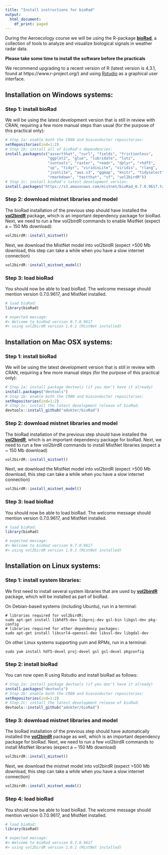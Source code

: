 ```yaml
---
title: "Install instructions for bioRad"
output:
  html_document:
    df_print: paged
---
```

During the Aeroecology course we will be using the R-package **[bioRad]( https://adokter.github.io/bioRad)**, a collection of tools to analyze and visualize biological signals in weather radar data.

**Please take some time to install the software before the practicals**

We recommend upgrading to a recent version of R (latest version is 4.3.1, found at https://www.r-project.org/) and using [Rstudio](https://www.rstudio.com/products/rstudio/) as a graphical user interface.

## Installation on Windows systems:

### Step 1: install bioRad
We will be using the latest development version that is still in review with CRAN, requiring a few more manual steps than usual (for the purpose of this practical only):
```r
# Step 1a: enable both the CRAN and bioconductor repositories:
setRepositories(ind=1:2)
# Step 1b: install all of bioRad's dependencies:
install.packages(c("assertthat", "curl", "fields", "frictionless",
                   "ggplot2", "glue", "lubridate", "lutz",
                   "suntools", "raster", "readr", "dplyr", "rhdf5",
                   "sp", "tidyr", "viridisLite", "viridis", "rlang",
                   "jsonlite", "aws.s3", "ggmap", "knitr", "tidyselect",
                   "rmarkdown", "testthat", "sf", "vol2birdR"))
# Step 1c: install bioRad's latest development version:
install.packages("https://s3.amazonaws.com/mistnet/bioRad_0.7.0.9617.tar.gz", repos=NULL)
```

### Step 2: download mistnet libraries and model
The bioRad installation of the previous step should have installed the **[vol2birdR](https://adriaandokter.com/vol2birdR/)** package, which is an important dependency package for bioRad. Next, we need to run a few vol2birdR commands to enable MistNet (expect a ~ 150 Mb download):
```r
vol2birdR::install_mistnet()
```
Next, we download the MistNet model into vol2birdR (expect >500 Mb download, this step can take a while when you have a slow internet connection)
```r
vol2birdR::install_mistnet_model()
```

### Step 3: load bioRad
You should now be able to load bioRad. The welcome message should mention version 0.7.0.9617, and MistNet installed.
```r
# load bioRad:
library(bioRad)

# expected message:
#> Welcome to bioRad version 0.7.0.9617
#> using vol2birdR version 1.0.1 (MistNet installed)
```

## Installation on Mac OSX systems:

### Step 1: install bioRad
We will be using the latest development version that is still in review with CRAN, requiring a few more manual steps (for the purpose of this practical only):

```r
# Step 1a: install package devtools (if you don't have it already)
install.packages("devtools")
# Step 1b: enable both the CRAN and bioconductor repositories:
setRepositories(ind=1:2)
# Step 1c: install the latest development release of bioRad:
devtools::install_github("adokter/bioRad")
```

### Step 2: download mistnet libraries and model
The bioRad installation of the previous step should have installed the **[vol2birdR](https://adriaandokter.com/vol2birdR/)**, which is an important dependency package for bioRad. Next, we need to run a few vol2birdR commands to install MistNet libraries (expect a ~ 150 Mb download)
```r
vol2birdR::install_mistnet()
```
Next, we download the MistNet model into vol2birdR (expect >500 Mb download, this step can take a while when you have a slow internet connection)
```r
vol2birdR::install_mistnet_model()
```

### Step 3: load bioRad
You should now be able to load bioRad. The welcome message should mention version 0.7.0.9617, and MistNet installed.
```r
# load bioRad:
library(bioRad)

# expected message:
#> Welcome to bioRad version 0.7.0.9617
#> using vol2birdR version 1.0.1 (MistNet installed)
```


## Installation on Linux systems:

### Step 1: install system libraries:
We first need to install several system libraries that are used by **[vol2birdR](https://adriaandokter.com/vol2birdR/)** package, which will be installed as part of bioRad. 

On Debian-based systems (including Ubuntu), run in a terminal:
```
# libraries required for vol2birdR:
sudo apt-get install libhdf5-dev libproj-dev gsl-bin libgsl-dev pkg-config
# libraries required for other dependency packages:
sudo apt-get install libcurl4-openssl-dev libssl-dev libgdal-dev
```

On other Linux systems supporting yum and RPMs, run in a terminal:
```
sudo yum install hdf5-devel proj-devel gsl gsl-devel pkgconfig
```

### Step 2: install bioRad
You can now open R using Rstudio and install bioRad as follows:
```r
# Step 2a: install package devtools (if you don't have it already)
install.packages("devtools")
# Step 2b: enable both the CRAN and bioconductor repositories:
setRepositories(ind=1:2)
# Step 2c: install the latest development release of bioRad:
devtools::install_github("adokter/bioRad")
```

### Step 3: download mistnet libraries and model
The bioRad installation of the previous step should have automatically installed the **[vol2birdR](https://adriaandokter.com/vol2birdR/)** package as well, which is an important dependency package for bioRad. Next, we need to run a few vol2birdR commands to install MistNet libraries (expect a ~ 150 Mb download)
```r
vol2birdR::install_mistnet()
```
Next, we download the mistnet model into vol2birdR (expect >500 Mb download, this step can take a while when you have a slow internet connection)
```r
vol2birdR::install_mistnet_model()
```

### Step 4: load bioRad
You should now be able to load bioRad. The welcome message should mention version 0.7.0.9617, and MistNet installed.
```r
# load bioRad:
library(bioRad)

# expected message:
#> Welcome to bioRad version 0.7.0.9617
#> using vol2birdR version 1.0.1 (MistNet installed)
```
